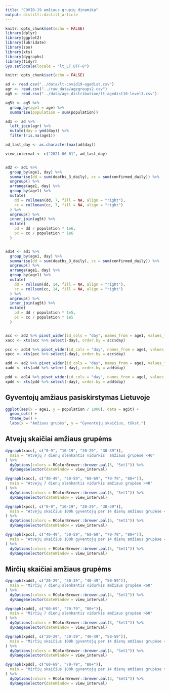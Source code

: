 ```yaml
---
title: "COVID-19 amžiaus grupių dinamika"
output: distill::distill_article
---
```


```r
knitr::opts_chunk$set(echo = FALSE)
library(dplyr)
library(ggplot2)
library(lubridate)
library(zoo)
library(xts)
library(dygraphs)
library(tidyr)
Sys.setlocale(locale = "lt_LT.UTF-8")
```

```r
knitr::opts_chunk$set(echo = FALSE)
```

```r
ad <- read.csv("../data/lt-covid19-agedist.csv")
agr <- read.csv("../raw_data/agegroups2.csv")
ag5 <- read.csv("../data/age_distribution/lt-agedist10-level3.csv")

ag5t <- ag5 %>%
  group_by(age1 = age) %>%
  summarise(population = sum(population))

ad1 <- ad %>%
  left_join(agr) %>%
  mutate(day = ymd(day)) %>%
  filter(!is.na(age1))

ad_last_day <- as.character(max(ad$day))

view_interval <- c("2021-06-01", ad_last_day)


ad2 <- ad1 %>%
  group_by(age1, day) %>%
  summarise(dd = sum(deaths_3_daily), cc = sum(confirmed_daily)) %>%
  ungroup() %>%
  arrange(age1, day) %>%
  group_by(age1) %>%
  mutate(
    dd = rollmean(dd, 7, fill = NA, align = "right"),
    cc = rollmean(cc, 7, fill = NA, align = "right")
  ) %>%
  ungroup() %>%
  inner_join(ag5t) %>%
  mutate(
    pd = dd / population * 1e6,
    pc = cc / population * 1e6
  )


ad14 <- ad1 %>%
  group_by(age1, day) %>%
  summarise(dd = sum(deaths_3_daily), cc = sum(confirmed_daily)) %>%
  ungroup() %>%
  arrange(age1, day) %>%
  group_by(age1) %>%
  mutate(
    dd = rollsum(dd, 14, fill = NA, align = "right"),
    cc = rollsum(cc, 14, fill = NA, align = "right")
  ) %>%
  ungroup() %>%
  inner_join(ag5t) %>%
  mutate(
    pd = dd / population * 1e5,
    pc = cc / population * 1e5
  )


acc <- ad2 %>% pivot_wider(id_cols = "day", names_from = age1, values_from = "cc", values_fill = 0)
xacc <- xts(acc %>% select(-day), order.by = acc$day)

pcc <- ad14 %>% pivot_wider(id_cols = "day", names_from = age1, values_from = "pc", values_fill = 0)
xpcc <- xts(pcc %>% select(-day), order.by = acc$day)

add <- ad2 %>% pivot_wider(id_cols = "day", names_from = age1, values_from = "dd", values_fill = 0)
xadd <- xts(add %>% select(-day), order.by = add$day)

pdd <- ad14 %>% pivot_wider(id_cols = "day", names_from = age1, values_from = "pd", values_fill = 0)
xpdd <- xts(pdd %>% select(-day), order.by = add$day)
```

## Gyventojų amžiaus pasiskirstymas Lietuvoje

```r
ggplot(aes(x = age1, y = population / 1000), data = ag5t) +
  geom_col() +
  theme_bw() +
  labs(x = "Amžiaus grupės", y = "Gyventojų skaičius, tūkst.")
```

## Atvejų skaičiai amžiaus grupėms

```r
dygraph(xacc[, c("0-9", "10-19", "20-29", "30-39")],
  main = "Atvejų 7 dienų slenkantis vidurkis  amžiaus grupėse <40"
) %>%
  dyOptions(colors = RColorBrewer::brewer.pal(5, "Set1")) %>%
  dyRangeSelector(dateWindow = view_interval)
```

```r
dygraph(xacc[, c("40-49", "50-59", "60-69", "70-79", "80+")],
  main = "Atvejų 7 dienų slenkantis vidurkis amžiaus grupėse >40"
) %>%
  dyOptions(colors = RColorBrewer::brewer.pal(5, "Set1")) %>%
  dyRangeSelector(dateWindow = view_interval)
```



```r
dygraph(xpcc[, c("0-9", "10-19", "20-29", "30-39")],
  main = "Atvejų skaičius 100k gyventojų per 14 dienų amžiaus grupėse <40"
) %>%
  dyOptions(colors = RColorBrewer::brewer.pal(5, "Set1")) %>%
  dyRangeSelector(dateWindow = view_interval)
```

```r
dygraph(xpcc[, c("40-49", "50-59", "60-69", "70-79", "80+")],
  main = "Atvejų skaičius 100k gyventojų per 14 dienų amžiaus grupėse <40"
) %>%
  dyOptions(colors = RColorBrewer::brewer.pal(5, "Set1")) %>%
  dyRangeSelector(dateWindow = view_interval)
```

## Mirčių skaičiai amžiaus grupėms

```r
dygraph(xadd[, c("20-29", "30-39", "40-49", "50-59")],
  main = "Mirčių 7 dienų slenkantis vidurkis amžiaus grupėse <60"
) %>%
  dyOptions(colors = RColorBrewer::brewer.pal(4, "Set1")) %>%
  dyRangeSelector(dateWindow = view_interval)
```


```r
dygraph(xadd[, c("60-69", "70-79", "80+")],
  main = "Mirčių 7 dienų slenkantis vidurkis amžiaus grupėse >60"
) %>%
  dyOptions(colors = RColorBrewer::brewer.pal(3, "Set1")) %>%
  dyRangeSelector(dateWindow = view_interval)
```


```r
dygraph(xpdd[, c("20-29", "30-39", "40-49", "50-59")],
  main = "Mirčių skaičius 100k gyventojų per 14 dienų amžiaus grupėse <60"
) %>%
  dyOptions(colors = RColorBrewer::brewer.pal(4, "Set1")) %>%
  dyRangeSelector(dateWindow = view_interval)
```

```r
dygraph(xpdd[, c("60-69", "70-79", "80+")],
  main = "Mirčių skaičius 100k gyventojų per 14 dienų amžiaus grupėse >60"
) %>%
  dyOptions(colors = RColorBrewer::brewer.pal(3, "Set1")) %>%
  dyRangeSelector(dateWindow = view_interval)
```
